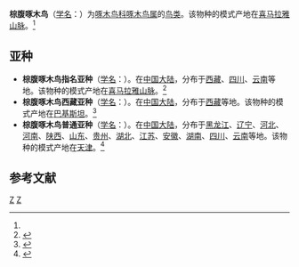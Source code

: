 {{Speciesbox
| taxon = Picoides hyperythrus
| binomial_authority = Vigors, 1831<ref name='id2412'>{{cite web| url =http://www.bioinfo.cn/db05/BjdwSpecies.php?action=view&id=2412| title =棕腹啄木鸟| work =《中国动物物种编目数据库》| publisher =中国科学院微生物研究所| author =中国科学院动物研究所| accessdate =2009-04-04| deadurl =yes| archiveurl =https://web.archive.org/web/20160305055722/http://www.bioinfo.cn/db05/BjdwSpecies.php?action=view&id=2412| archivedate =2016-03-05}}</ref>
}}

'''棕腹啄木鸟'''（[[学名|学名]]：{{lang|la|''Picoides hyperythrus''}}）为[[啄木鸟科|啄木鸟科]][[啄木鸟属|啄木鸟属]]的[[鸟类|鸟类]]。该物种的模式产地在[[喜马拉雅山脉|喜马拉雅山脉]]。<ref name='id2412'/>

==亚种==
*'''棕腹啄木鸟指名亚种'''（[[学名|学名]]：{{lang|la|''Picoides hyperythrus hyperythrus''}}）。在[[中国大陆|中国大陆]]，分布于[[西藏|西藏]]、[[四川|四川]]、[[云南|云南]]等地。该物种的模式产地在[[喜马拉雅山脉|喜马拉雅山脉]]。<ref name='id2413'>{{cite web| url =http://www.bioinfo.cn/db05/BjdwSpecies.php?action=view&id=2413| title =棕腹啄木鸟指名亚种| work =《中国动物物种编目数据库》| publisher =中国科学院微生物研究所| author =中国科学院动物研究所| accessdate =2009-04-04| deadurl =yes| archiveurl =https://web.archive.org/web/20160305035737/http://www.bioinfo.cn/db05/BjdwSpecies.php?action=view&id=2413| archivedate =2016-03-05}}</ref>
*'''棕腹啄木鸟西藏亚种'''（[[学名|学名]]：{{lang|la|''Picoides hyperythrus marshalli''}}）。在[[中国大陆|中国大陆]]，分布于[[西藏|西藏]]等地。该物种的模式产地在[[巴基斯坦|巴基斯坦]]。<ref name='id2414'>{{cite web| url =http://www.bioinfo.cn/db05/BjdwSpecies.php?action=view&id=2414| title =棕腹啄木鸟西藏亚种| work =《中国动物物种编目数据库》| publisher =中国科学院微生物研究所| author =中国科学院动物研究所| accessdate =2009-04-04| deadurl =yes| archiveurl =https://web.archive.org/web/20160305014448/http://www.bioinfo.cn/db05/BjdwSpecies.php?action=view&id=2414| archivedate =2016-03-05}}</ref>
*'''棕腹啄木鸟普通亚种'''（[[学名|学名]]：{{lang|la|''Picoides hyperythrus subrufinus''}}）。在[[中国大陆|中国大陆]]，分布于[[黑龙江|黑龙江]]、[[辽宁|辽宁]]、[[河北|河北]]、[[河南|河南]]、[[陕西|陕西]]、[[山东|山东]]、[[贵州|贵州]]、[[湖北|湖北]]、[[江苏|江苏]]、[[安徽|安徽]]、[[湖南|湖南]]、[[四川|四川]]、[[云南|云南]]等地。该物种的模式产地在[[天津|天津]]。<ref name='id2415'>{{cite web| url =http://www.bioinfo.cn/db05/BjdwSpecies.php?action=view&id=2415| title =棕腹啄木鸟普通亚种| work =《中国动物物种编目数据库》| publisher =中国科学院微生物研究所| author =中国科学院动物研究所| accessdate =2009-04-04| deadurl =yes| archiveurl =https://web.archive.org/web/20160305083804/http://www.bioinfo.cn/db05/BjdwSpecies.php?action=view&id=2415| archivedate =2016-03-05}}</ref>

== 参考文献 ==
{{reflist}}

{{taxonbar}}

[[Category:啄木鸟属|Z]]
[[Category:_1831年描述的鸟类|Z]]